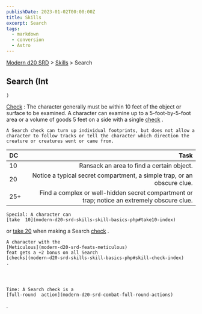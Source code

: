 ```yaml
---
publishDate: 2023-01-02T00:00:00Z
title: Skills
excerpt: Search
tags:
  - markdown
  - conversion
  - Astro
---
```


[Modern d20 SRD](/#modernD20) > [Skills](modern-d20-srd-skills-index) > Search

## Search (Int

    )

[Check](modern-d20-srd-skills-skill-basics-php#skill-check-index)
: The character generally must be within 10 feet of the object or surface to be examined. A character can examine up to a 5-foot-by-5-foot area or a volume of goods 5 feet on a side with a single
[check](modern-d20-srd-skills-skill-basics-php#skill-check-index)
.

    A Search check can turn up individual footprints, but does not allow a character to follow tracks or tell the character which direction the creature or creatures went or came from.

| DC  |                                                                                        Task |
| :-- | ------------------------------------------------------------------------------------------: |
| 10  |                                                   Ransack an area to find a certain object. |
| 20  |                     Notice a typical secret compartment, a simple trap, or an obscure clue. |
| 25+ | Find a complex or well-hidden secret compartment or trap; notice an extremely obscure clue. |

    Special: A character can
    [take  10](modern-d20-srd-skills-skill-basics-php#take10-index)
or
[take 20](modern-d20-srd-skills-skill-basics-php#take20-index)
when making a Search
[check](modern-d20-srd-skills-skill-basics-php#skill-check-index)
.

    A character with the
    [Meticulous](modern-d20-srd-feats-meticulous)
    feat gets a +2 bonus on all Search
    [checks](modern-d20-srd-skills-skill-basics-php#skill-check-index)
    .




    Time: A Search check is a
    [full-round  action](modern-d20-srd-combat-full-round-actions)
.
